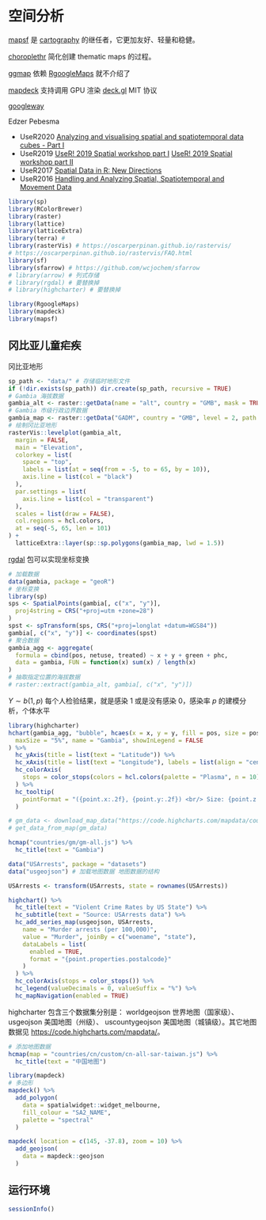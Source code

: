 # 空间分析  {#chap-spatial-analysis}

<!-- 
1. 静态可视化和动态可视化
1. Google 地图和开源地图服务需要介绍，国内的地图服务也需要介绍
1. 介绍空间基础对象，及其数据操作和分析

开源组织
Timothée Giraud 等创建的 [riatelab](https://github.com/riatelab/) 和 Edzer Pebesma 等创建的 [r-spatial](https://github.com/r-spatial/)


Robert Hijmans 开发的 [terra](https://github.com/rspatial/terra) 用以替代 [raster](https://github.com/rspatial/raster)，新的R包更加简洁、速度更快、功能更强。

mapedit
mapview
leaflet

Edzer Pebesma, Roger Bivand 著作 [Spatial Data Science with applications in R](https://www.r-spatial.org/book)
-->

[mapsf](https://github.com/riatelab/mapsf) 是 [cartography](https://github.com/riatelab/cartography/) 的继任者，它更加友好、轻量和稳健。

[choroplethr](https://github.com/trulia/choroplethr) 简化创建 thematic maps 的过程。

[ggmap](https://github.com/dkahle/ggmap) 依赖 [RgoogleMaps](https://github.com/markusloecher/rgooglemaps) 就不介绍了

[mapdeck](https://github.com/SymbolixAU/mapdeck) 支持调用 GPU 渲染
[deck.gl](https://github.com/visgl/deck.gl) MIT 协议

[googleway](https://github.com/SymbolixAU/googleway)


Edzer Pebesma

- UseR2020 [Analyzing and visualising spatial and spatiotemporal data cubes - Part I](https://edzer.github.io/UseR2020/)
- UseR2019 [UseR! 2019 Spatial workshop part I](https://edzer.github.io/UseR2019/part1.html) [UseR! 2019 Spatial workshop part II](https://edzer.github.io/UseR2019/part2.html)
- UseR2017 [Spatial Data in R: New Directions](https://edzer.github.io/UseR2017/)
- UseR2016 [Handling and Analyzing Spatial, Spatiotemporal and Movement Data](https://edzer.github.io/UseR2016/)

```r
library(sp)
library(RColorBrewer)
library(raster)
library(lattice)
library(latticeExtra)
library(terra) # 
library(rasterVis) # https://oscarperpinan.github.io/rastervis/
# https://oscarperpinan.github.io/rastervis/FAQ.html
library(sf)
library(sfarrow) # https://github.com/wcjochem/sfarrow
# library(arrow) # 列式存储
# library(rgdal) # 要替换掉
# library(highcharter) # 要替换掉
```


```r
library(RgoogleMaps)
library(mapdeck)
library(mapsf)
```

## 冈比亚儿童疟疾 {#sec-gambia-malaria}

冈比亚地形

```r
sp_path <- "data/" # 存储临时地形文件
if (!dir.exists(sp_path)) dir.create(sp_path, recursive = TRUE)
# Gambia 海拔数据
gambia_alt <- raster::getData(name = "alt", country = "GMB", mask = TRUE, path = sp_path)
# Gambia 市级行政边界数据
gambia_map <- raster::getData("GADM", country = "GMB", level = 2, path = sp_path)
# 绘制冈比亚地形
rasterVis::levelplot(gambia_alt,
  margin = FALSE,
  main = "Elevation",
  colorkey = list(
    space = "top",
    labels = list(at = seq(from = -5, to = 65, by = 10)),
    axis.line = list(col = "black")
  ),
  par.settings = list(
    axis.line = list(col = "transparent")
  ),
  scales = list(draw = FALSE),
  col.regions = hcl.colors,
  at = seq(-5, 65, len = 101)
) +
  latticeExtra::layer(sp::sp.polygons(gambia_map, lwd = 1.5))
```

[rgdal](https://rgdal.r-forge.r-project.org/) 包可以实现坐标变换

```r
# 加载数据
data(gambia, package = "geoR")
# 坐标变换
library(sp)
sps <- SpatialPoints(gambia[, c("x", "y")],
  proj4string = CRS("+proj=utm +zone=28")
)
spst <- spTransform(sps, CRS("+proj=longlat +datum=WGS84"))
gambia[, c("x", "y")] <- coordinates(spst)
# 聚合数据
gambia_agg <- aggregate(
  formula = cbind(pos, netuse, treated) ~ x + y + green + phc,
  data = gambia, FUN = function(x) sum(x) / length(x)
)
# 抽取指定位置的海拔数据
# raster::extract(gambia_alt, gambia[, c("x", "y")])
```

$Y \sim b(1,p)$ 每个人检验结果，就是感染 1 或是没有感染 0，感染率 $p$ 的建模分析，个体水平

```r
library(highcharter)
hchart(gambia_agg, "bubble", hcaes(x = x, y = y, fill = pos, size = pos),
  maxSize = "5%", name = "Gambia", showInLegend = FALSE
) %>%
  hc_yAxis(title = list(text = "Latitude")) %>%
  hc_xAxis(title = list(text = "Longitude"), labels = list(align = "center")) %>%
  hc_colorAxis(
    stops = color_stops(colors = hcl.colors(palette = "Plasma", n = 10))
  ) %>%
  hc_tooltip(
    pointFormat = "({point.x:.2f}, {point.y:.2f}) <br/> Size: {point.z:.2f}"
  )
```


```r
# gm_data <- download_map_data("https://code.highcharts.com/mapdata/countries/gm/gm-all.js")
# get_data_from_map(gm_data)

hcmap("countries/gm/gm-all.js") %>%
  hc_title(text = "Gambia")
```

```r
data("USArrests", package = "datasets")
data("usgeojson") # 加载地图数据 地图数据的结构

USArrests <- transform(USArrests, state = rownames(USArrests))

highchart() %>%
  hc_title(text = "Violent Crime Rates by US State") %>%
  hc_subtitle(text = "Source: USArrests data") %>%
  hc_add_series_map(usgeojson, USArrests,
    name = "Murder arrests (per 100,000)",
    value = "Murder", joinBy = c("woename", "state"),
    dataLabels = list(
      enabled = TRUE,
      format = "{point.properties.postalcode}"
    )
  ) %>%
  hc_colorAxis(stops = color_stops()) %>%
  hc_legend(valueDecimals = 0, valueSuffix = "%") %>%
  hc_mapNavigation(enabled = TRUE)
```

highcharter 包含三个数据集分别是： worldgeojson 世界地图（国家级）、 usgeojson 美国地图（州级）、  uscountygeojson 美国地图（城镇级）。其它地图数据见 <https://code.highcharts.com/mapdata/>。


```r
# 添加地图数据
hcmap(map = "countries/cn/custom/cn-all-sar-taiwan.js") %>%
  hc_title(text = "中国地图")
```


```r
library(mapdeck)
# 多边形
mapdeck() %>%
  add_polygon(
    data = spatialwidget::widget_melbourne, 
    fill_colour = "SA2_NAME",
    palette = "spectral"
  )

mapdeck( location = c(145, -37.8), zoom = 10) %>%
  add_geojson(
    data = mapdeck::geojson
  )
```





## 运行环境 {#sec-spatial-analysis-session}

```r
sessionInfo()
```

